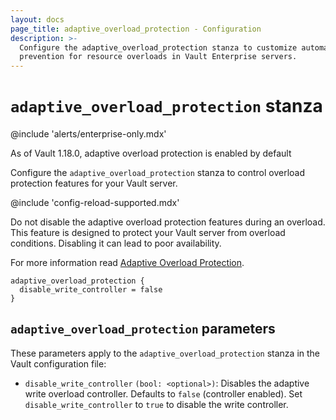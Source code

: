 ```yaml
---
layout: docs
page_title: adaptive_overload_protection - Configuration
description: >-
  Configure the adaptive_overload_protection stanza to customize automatic
  prevention for resource overloads in Vault Enterprise servers.
---
```


# `adaptive_overload_protection` stanza

@include 'alerts/enterprise-only.mdx'

<Note title="Enabled by default">
  As of Vault 1.18.0, adaptive overload protection is enabled by default
</Note>

Configure the `adaptive_overload_protection` stanza to control overload
protection features for your Vault server.

@include 'config-reload-supported.mdx'

<Warning title="Do not disable during overload">

Do not disable the adaptive overload protection features during an overload.
This feature is designed to protect your Vault server from overload conditions.
Disabling it can lead to poor availability.

</Warning>

For more information read [Adaptive Overload
Protection](/vault/docs/concepts/adaptive-overload-protection).


```hcl
adaptive_overload_protection {
  disable_write_controller = false
}
```

## `adaptive_overload_protection` parameters

These parameters apply to the `adaptive_overload_protection` stanza in the Vault
configuration file:

- `disable_write_controller` `(bool: <optional>)`: Disables the adaptive write
  overload controller. Defaults to `false` (controller enabled). Set
  `disable_write_controller` to `true` to disable the write controller.
